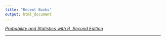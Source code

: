 ```yaml
---
title: "Recent Books"
output: html_document
---
```



[_Probability and Statistics with R, Second Edition_](http://alanarnholt.github.io/PASWR2E-Book/)


* * *